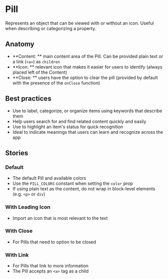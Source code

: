
# Pill
Represents an object that can be viewed with or without an icon. Useful when describing or categorizing a property.

<Preview>
  <Story id="design-system-pill--default" />
</Preview>

<ArgsTable of={Pill} />

## Anatomy

- **Content: ** main content area of the Pill. Can be provided plain text or a link (`<a>`) as `children`
- **Icon: ** relevant icon that makes it easier for users to identify (always placed left of the Content)
- **Close: ** users have the option to clear the pill (provided by default with the presence of the `onClose` function)

## Best practices 

- Use to label, categorize, or organize items using keywords that describe them
- Help users search for and find related content quickly and easily
- Use to highlight an item's status for quick recognition 
- Ideal to indicate meanings that users can learn and recognize across the app

## Stories

### Default
- The default Pill and available colors
- Use the `PILL_COLORS` constant when setting the `color` prop
- If using plain text as the content, do not wrap in block-level elements (e.g. `<p>` or `div`) 

<Preview>
  <Story id="design-system-pill--default" />
</Preview>

### With Leading Icon
- Import an icon that is most relevant to the text

<Preview>
  <Story id="design-system-pill--with-leading-icon" />
</Preview>

### With Close
- For Pills that need to option to be closed 

<Preview>
  <Story id="design-system-pill--with-close" />
</Preview>

### With Link
- For Pills that link to more information
- The Pill accepts an `<a>` tag as a child

<Preview>
  <Story id="design-system-pill--with-link" />
</Preview>
